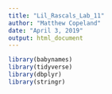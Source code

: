 ---
title: "Lil_Rascals_Lab_11"
author: "Matthew Copeland"
date: "April 3, 2019"
output: html_document
---

```{r}
library(babynames)
library(tidyverse)
library(dbplyr)
library(stringr)
```


##
#
```{}

```

##
#
```{}

```

##
#
```{}

```

##
#
```{}

```
